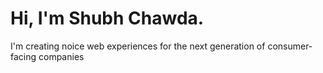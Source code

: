 # Hi, I'm Shubh Chawda.

I'm creating noice web experiences for the next generation of consumer-facing companies
